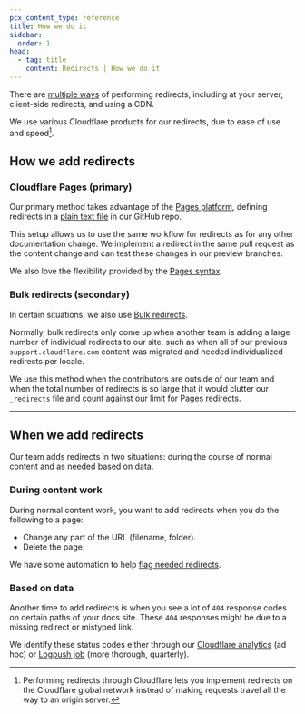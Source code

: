 ```yaml
---
pcx_content_type: reference
title: How we do it
sidebar:
  order: 1
head:
  - tag: title
    content: Redirects | How we do it
---
```


There are [multiple ways](https://developers.google.com/search/docs/crawling-indexing/301-redirects) of performing redirects, including at your server, client-side redirects, and using a CDN.

We use various Cloudflare products for our redirects, due to ease of use and speed[^1].

[^1]: Performing redirects through Cloudflare lets you implement redirects on the Cloudflare global network instead of making requests travel all the way to an origin server.

## How we add redirects

### Cloudflare Pages (primary)

Our primary method takes advantage of the [Pages platform](/pages/configuration/redirects/), defining redirects in a [plain text file](https://github.com/cloudflare/cloudflare-docs/blob/production/public/_redirects) in our GitHub repo.

This setup allows us to use the same workflow for redirects as for any other documentation change. We implement a redirect in the same pull request as the content change and can test these changes in our preview branches.

We also love the flexibility provided by the [Pages syntax](/pages/configuration/redirects/#advanced-redirects).

### Bulk redirects (secondary)

In certain situations, we also use [Bulk redirects](/rules/url-forwarding/bulk-redirects/).

Normally, bulk redirects only come up when another team is adding a large number of individual redirects to our site, such as when all of our previous `support.cloudflare.com` content was migrated and needed individualized redirects per locale.

We use this method when the contributors are outside of our team and when the total number of redirects is so large that it would clutter our `_redirects` file and count against our [limit for Pages redirects](/pages/configuration/redirects/#surpass-_redirects-limits).

---

## When we add redirects

Our team adds redirects in two situations: during the course of normal content and as needed based on data.

### During content work

During normal content work, you want to add redirects when you do the following to a page:

- Change any part of the URL (filename, folder).
- Delete the page.

We have some automation to help [flag needed redirects](/docs-guide/manage-content/automation/process/#contributor-resources).

### Based on data

Another time to add redirects is when you see a lot of `404` response codes on certain paths of your docs site. These `404` responses might be due to a missing redirect or mistyped link.

We identify these status codes either through our [Cloudflare analytics](/analytics/account-and-zone-analytics/zone-analytics/) (ad hoc) or [Logpush job](/logs/about/) (more thorough, quarterly).
